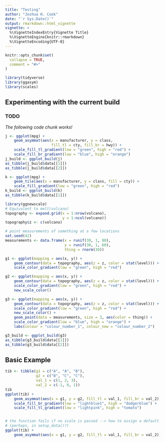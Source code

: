 ```yaml
---
title: "Testing"
author: "Joshua H. Cook"
date: "`r Sys.Date()`"
output: rmarkdown::html_vignette
vignette: >
  %\VignetteIndexEntry{Vignette Title}
  %\VignetteEngine{knitr::rmarkdown}
  %\VignetteEncoding{UTF-8}
---
```


```r
knitr::opts_chunk$set(
  collapse = TRUE,
  comment = "#>"
)
```

```r
library(tidyverse)
library(ggasym)
library(scales)
```



## Experimenting with the current build



### TODO

*The following code chunk works!*



```r
j <- ggplot(mpg) +
    geom_asymmat(aes(x = manufacturer, y = class,
                     fill_tl = cty, fill_br = hwy)) +
    scale_fill_tl_gradient(low = "green", high = "red") +
    scale_fill_br_gradient(low = "blue", high = "orange")
j_build <- ggplot_build(j)
as_tibble(j_build$data[[1]])
as_tibble(j_build$data[[2]])
```

```r
k <- ggplot(mpg) +
    geom_tile(aes(x = manufacturer, y = class, fill = cty)) +
    scale_fill_gradient(low = "green", high = "red")
k_build <- ggplot_build(k)
as_tibble(k_build$data[[1]])
```

```r
library(ggnewscale)
# Equivalent to melt(volcano)
topography <- expand.grid(x = 1:nrow(volcano),
                          y = 1:ncol(volcano))
topography$z <- c(volcano)

# point measurements of something at a few locations
set.seed(42)
measurements <- data.frame(x = runif(30, 1, 80),
                           y = runif(30, 1, 60),
                           thing = rnorm(30))

g1 <- ggplot(mapping = aes(x, y)) +
    geom_contour(data = topography, aes(z = z, color = stat(level))) +
    scale_color_gradient(low = "green", high = "red")

g2 <- ggplot(mapping = aes(x, y)) +
    geom_contour(data = topography, aes(z = z, color = stat(level))) +
    scale_color_gradient(low = "green", high = "red") +
    new_scale_color()

g3 <- ggplot(mapping = aes(x, y)) +
    geom_contour(data = topography, aes(z = z, color = stat(level))) +
    scale_color_gradient(low = "green", high = "red") +
    new_scale_color() +
    geom_point(data = measurements, size = 3, aes(color = thing)) +
    scale_color_gradient(low = "blue", high = "orange") +
    labs(colour = "colour_number_1", colour_new = "colour_number_2")

g3_build <- ggplot_build(g3)
as_tibble(g3_build$data[[1]])
as_tibble(g3_build$data[[2]])
```

## Basic Example

```r
tib <- tibble(g1 = c("A", "A", "B"),
              g2 = c("B", "C", "C"),
              val_1 = c(1, 2, 3),
              val_2 = c(-1, 0, 1))
tib
ggplot(tib) +
    geom_asymmat(aes(x = g1, y = g2, fill_tl = val_1, fill_br = val_2)) +
    scale_fill_br_gradient(low = "lightblue1", high = "dodgerblue") +
    scale_fill_tl_gradient(low = "lightpink", high = "tomato")


# the function fails if no scale is passed --> how to assign a default scale?
# (perhaps, in setup_data()?)
ggplot(tib) +
    geom_asymmat(aes(x = g1, y = g2, fill_tl = val_1, fill_br = val_2))
```

